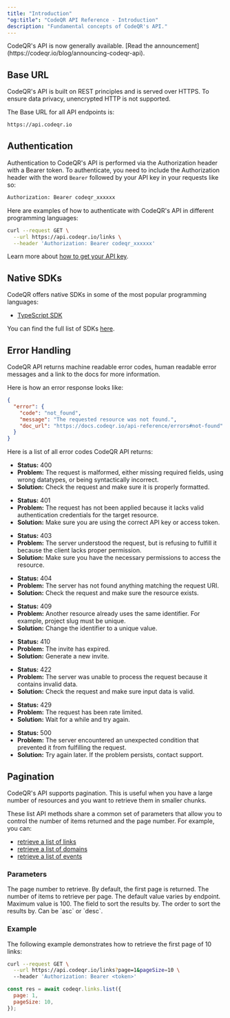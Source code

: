 ```yaml
---
title: "Introduction"
"og:title": "CodeQR API Reference - Introduction"
description: "Fundamental concepts of CodeQR's API."
---
```


<Info>
  CodeQR's API is now generally available. [Read the
  announcement](https://codeqr.io/blog/announcing-codeqr-api).
</Info>

## Base URL

CodeQR's API is built on REST principles and is served over HTTPS. To ensure data privacy, unencrypted HTTP is not supported.

The Base URL for all API endpoints is:

```bash Terminal
https://api.codeqr.io
```

## Authentication

Authentication to CodeQR's API is performed via the Authorization header with a Bearer token. To authenticate, you need to include the Authorization header with the word `Bearer` followed by your API key in your requests like so:

```bash Terminal
Authorization: Bearer codeqr_xxxxxx
```

Here are examples of how to authenticate with CodeQR's API in different programming languages:

<CodeGroup>

```bash cURL
curl --request GET \
  --url https://api.codeqr.io/links \
  --header 'Authorization: Bearer codeqr_xxxxxx'
```

</CodeGroup>

Learn more about [how to get your API key](/api-reference/tokens).

## Native SDKs

CodeQR offers native SDKs in some of the most popular programming languages:

- [TypeScript SDK](/sdks/typescript)

You can find the full list of SDKs [here](/sdks/overview).

## Error Handling

CodeQR API returns machine readable error codes, human readable error messages and a link to the docs for more information.

Here is how an error response looks like:

```json
{
  "error": {
    "code": "not_found",
    "message": "The requested resource was not found.",
    "doc_url": "https://docs.codeqr.io/api-reference/errors#not-found"
  }
}
```

Here is a list of all error codes CodeQR API returns:

<AccordionGroup>

<Accordion title="bad_request ">

- **Status:** 400
- **Problem:** The request is malformed, either missing required fields, using wrong datatypes, or being syntactically incorrect.
- **Solution:** Check the request and make sure it is properly formatted.

</Accordion>

<Accordion title="unauthorized">

- **Status:** 401
- **Problem:** The request has not been applied because it lacks valid authentication credentials for the target resource.
- **Solution:** Make sure you are using the correct API key or access token.

</Accordion>

<Accordion title="forbidden">

- **Status:** 403
- **Problem:** The server understood the request, but is refusing to fulfill it because the client lacks proper permission.
- **Solution:** Make sure you have the necessary permissions to access the resource.

</Accordion>

<Accordion title="not_found">

- **Status:** 404
- **Problem:** The server has not found anything matching the request URI.
- **Solution:** Check the request and make sure the resource exists.

</Accordion>

<Accordion title="conflict">

- **Status:** 409
- **Problem:** Another resource already uses the same identifier. For example, project slug must be unique.
- **Solution:** Change the identifier to a unique value.

</Accordion>

<Accordion title="invite_expired">

- **Status:** 410
- **Problem:** The invite has expired.
- **Solution:** Generate a new invite.

</Accordion>

<Accordion title="unprocessable_entity">

- **Status:** 422
- **Problem:** The server was unable to process the request because it contains invalid data.
- **Solution:** Check the request and make sure input data is valid.

</Accordion>

<Accordion title="rate_limit_exceeded">

- **Status:** 429
- **Problem:** The request has been rate limited.
- **Solution:** Wait for a while and try again.

</Accordion>

<Accordion title="internal_server_error">

- **Status:** 500
- **Problem:** The server encountered an unexpected condition that prevented it from fulfilling the request.
- **Solution:** Try again later. If the problem persists, contact support.

</Accordion>

</AccordionGroup>

## Pagination

CodeQR's API supports pagination. This is useful when you have a large number of resources and you want to retrieve them in smaller chunks.

These list API methods share a common set of parameters that allow you to control the number of items returned and the page number. For example, you can:

- [retrieve a list of links](/api-reference/endpoint/retrieve-a-list-of-links)
- [retrieve a list of domains](/api-reference/endpoint/retrieve-a-list-of-domains)
- [retrieve a list of events](/api-reference/endpoint/retrieve-a-list-of-events)

### Parameters

<ParamField body="page" type="string" default="1">
  The page number to retrieve. By default, the first page is returned.
</ParamField>

<ParamField body="pageSize" type="string">
  The number of items to retrieve per page. The default value varies by
  endpoint. Maximum value is 100.
</ParamField>

<ParamField body="sortBy" type="string">
  The field to sort the results by.
</ParamField>

<ParamField body="sortOrder" type="string">
  The order to sort the results by. Can be `asc` or `desc`.
</ParamField>

### Example

The following example demonstrates how to retrieve the first page of 10 links:

<CodeGroup>

```bash cURL
curl --request GET \
  --url https://api.codeqr.io/links?page=1&pageSize=10 \
  --header 'Authorization: Bearer <token>'
```

```javascript Node.js
const res = await codeqr.links.list({
  page: 1,
  pageSize: 10,
});
```

</CodeGroup>
